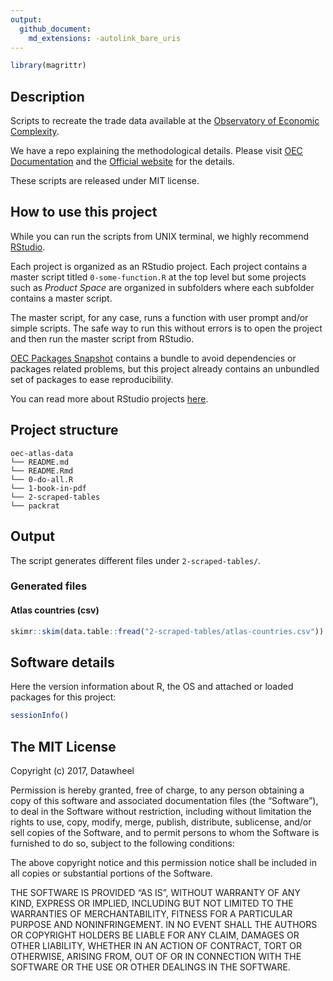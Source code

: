 ```yaml
---
output: 
  github_document:
    md_extensions: -autolink_bare_uris
---
```


<!-- README.md is generated from README.Rmd. Please edit that file -->

```r
library(magrittr)
```

## Description

Scripts to recreate the trade data available at the [Observatory of Economic Complexity](http://atlas.media.mit.edu/en/). 

We have a repo explaining the methodological details. Please visit [OEC Documentation](https://observatory-economic-complexity.github.io/oec-documentation/) and the [Official website](http://atlas.media.mit.edu/en/) for the details. 

These scripts are released under MIT license.

## How to use this project

While you can run the scripts from UNIX terminal, we highly recommend [RStudio](https://www.rstudio.com/).

Each project is organized as an RStudio project. Each project contains a master script titled `0-some-function.R` at the top level but some projects such as _Product Space_ are organized in subfolders where each subfolder contains a master script.

The master script, for any case, runs a function with user prompt and/or simple scripts. The safe way to run this without errors is to open the project and then run the master script from RStudio.

[OEC Packages Snapshot](https://github.com/observatory-economic-complexity/oec-packages-snapshot) contains a bundle to avoid dependencies or packages related problems, but this project already contains an unbundled set of packages to ease reproducibility.

You can read more about RStudio projects [here](https://support.rstudio.com/hc/en-us/articles/200526207-Using-Projects).

## Project structure

```
oec-atlas-data
└── README.md
└── README.Rmd
└── 0-do-all.R
└── 1-book-in-pdf
└── 2-scraped-tables
└── packrat
```

## Output

The script generates different files under `2-scraped-tables/`.

### Generated files

#### Atlas countries (csv)

```r
skimr::skim(data.table::fread("2-scraped-tables/atlas-countries.csv")) %>% skimr::kable()
```

## Software details

Here the version information about R, the OS and attached or loaded packages for this project:

```r
sessionInfo()
```

## The MIT License

Copyright (c) 2017, Datawheel

Permission is hereby granted, free of charge, to any person obtaining
a copy of this software and associated documentation files (the
"Software"), to deal in the Software without restriction, including
without limitation the rights to use, copy, modify, merge, publish,
distribute, sublicense, and/or sell copies of the Software, and to
permit persons to whom the Software is furnished to do so, subject to
the following conditions:

The above copyright notice and this permission notice shall be
included in all copies or substantial portions of the Software.

THE SOFTWARE IS PROVIDED "AS IS", WITHOUT WARRANTY OF ANY KIND,
EXPRESS OR IMPLIED, INCLUDING BUT NOT LIMITED TO THE WARRANTIES OF
MERCHANTABILITY, FITNESS FOR A PARTICULAR PURPOSE AND
NONINFRINGEMENT. IN NO EVENT SHALL THE AUTHORS OR COPYRIGHT HOLDERS BE
LIABLE FOR ANY CLAIM, DAMAGES OR OTHER LIABILITY, WHETHER IN AN ACTION
OF CONTRACT, TORT OR OTHERWISE, ARISING FROM, OUT OF OR IN CONNECTION
WITH THE SOFTWARE OR THE USE OR OTHER DEALINGS IN THE SOFTWARE.

